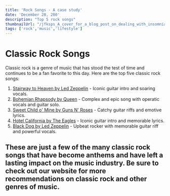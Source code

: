 ```yaml
---
title: 'Rock Songs - A case study'
date: 'December 28, 200'
description: "Top 5 rock songs"
thumbnailUrl: "/jfksps_A_cover_for_a_blog_post_on_dealing_with_insomnia_30e9f33a-e774-4d67-8cbb-472f3fbcb489.png"
tags: ['rock','music','lifestyle']
---
```


# Classic Rock Songs

Classic rock is a genre of music that has stood the test of time and continues to be a fan favorite to this day. Here are the top five classic rock songs:

1. [Stairway to Heaven by Led Zeppelin](https://www.youtube.com/watch?v=oW_7vEKpIWc) - Iconic guitar intro and soaring vocals.
2. [Bohemian Rhapsody by Queen](https://www.youtube.com/watch?v=fJ9rUzIMcZQ) - Complex and epic song with operatic vocals and guitar solo.
3. [Sweet Child o' Mine by Guns N' Roses](https://www.youtube.com/watch?v=1w7OgIMMRc4) - Catchy guitar riffs and emotive lyrics.
4. [Hotel California by The Eagles](https://www.youtube.com/watch?v=EqPtz5qN7HM) - Iconic guitar intro and memorable lyrics.
5. [Black Dog by Led Zeppelin](https://www.youtube.com/watch?v=yR2YTWW4cJ4) - Upbeat rocker with memorable guitar riff and powerful vocals.

These are just a few of the many classic rock songs that have become anthems and have left a lasting impact on the music industry. Be sure to check out our website for more recommendations on classic rock and other genres of music.
---
